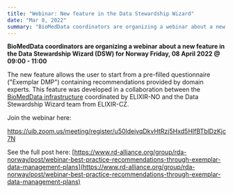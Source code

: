 ```yaml
---
title: "Webinar: New feature in the Data Stewardship Wizard"
date: "Mar 8, 2022"
summary: "BioMedData coordinators are organizing a webinar about a new feature in the Data Stewardship Wizard (DSW) for Norway Friday, 08 April 2022 @ 09:00 - 11:00"
---
```


**BioMedData coordinators are organizing a webinar about a new feature in the Data Stewardship Wizard (DSW) for Norway Friday, 08 April 2022 @ 09:00 - 11:00**

The new feature allows the user to start from a pre-filled questionnaire ("Exemplar DMP") containing recommendations provided by domain experts. This feature was developed in a collaboration between the [BioMedData infrastructure](/services/bio-med-data) coordinated by ELIXIR-NO and the Data Stewardship Wizard team from ELIXIR-CZ.

Join the webinar here:

https://uib.zoom.us/meeting/register/u50ldeivqDkvHtRzj5Hxd5HIfBTblDzKjc7N

See the full post here: [https://www.rd-alliance.org/group/rda-norway/post/webinar-best-practice-recommendations-through-exemplar-data-management-plans](https://www.rd-alliance.org/group/rda-norway/post/webinar-best-practice-recommendations-through-exemplar-data-management-plans)
